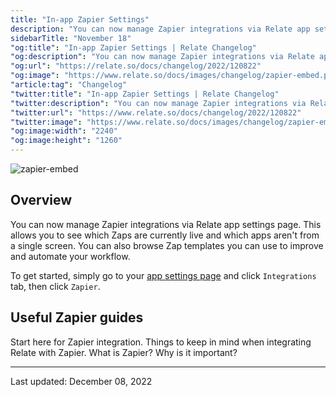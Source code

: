 ```yaml
---
title: "In-app Zapier Settings"
description: "You can now manage Zapier integrations via Relate app settings page."
sidebarTitle: "November 18"
"og:title": "In-app Zapier Settings | Relate Changelog"
"og:description": "You can now manage Zapier integrations via Relate app settings page."
"og:url": "https://relate.so/docs/changelog/2022/120822"
"og:image": "https://www.relate.so/docs/images/changelog/zapier-embed.png"
"article:tag": "Changelog"
"twitter:title": "In-app Zapier Settings | Relate Changelog"
"twitter:description": "You can now manage Zapier integrations via Relate app settings page."
"twitter:url": "https://www.relate.so/docs/changelog/2022/120822"
"twitter:image": "https://www.relate.so/docs/images/changelog/zapier-embed.png"
"og:image:width": "2240"
"og:image:height": "1260"
---
```


![zapier-embed](/docs/images/changelog/zapier-embed.png)

## Overview

You can now manage Zapier integrations via Relate app settings page. This allows you to see which Zaps are currently live and which apps aren't from a single screen. You can also browse Zap templates you can use to improve and automate your workflow.

To get started, simply go to your [app settings page](https://app.relate.so/) and click `Integrations` tab, then click `Zapier`.

## Useful Zapier guides

<CardGroup cols={2}>
  <Card title="Integrate with Zapier" icon="square-1" color="#ea5a0c" href="/setup/zapier-integration/how-to-integrate-with-zapier">
    Start here for Zapier integration.
  </Card>
  <Card title="Zapier Rules for Relate" icon="square-2" color="#0285c7" href="/setup/zapier-integration/relate-x-zapier-integration-rules">
    Things to keep in mind when integrating Relate with Zapier.
  </Card>
  <Card title="What is Zapier?" icon="square-3" color="#16a34a" href="/setup/zapier-integration/what-is-zapier">
    What is Zapier? Why is it important?
  </Card>
</CardGroup>


---

Last updated: December 08, 2022
